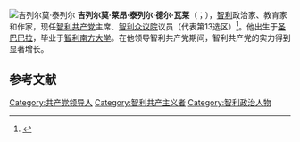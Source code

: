 [[File:Guillermo_León_Teillier_del_Valle.JPG|吉列尔莫·泰列尔]]
'''吉列尔莫·莱昂·泰列尔·德尔·瓦莱'''（{{lang-es|Guillermo León Teillier del Valle}}；{{bd|1943年|10月29日}}），[[智利|智利]]政治家、教育家和作家，现任[[智利共产党|智利共产党]]主席、[[智利众议院|智利众议院]]议员（代表第13选区）<ref name="Historiapolitica">{{cite web
 | last = 
 | first = 
 | date = 
 | title = Historia Política Legislative del Congreso Nacional de Chile - Biográfica Parlamentaria
 | url = http://historiapolitica.bcn.cl/resenas_parlamentarias/wiki/Guillermo_León_Teillier_del_Valle
 | work = 
 | publisher = El Portal Historia Política Legislativa del Congreso Nacional
 | accessdate = 17 August 2013
 | language = es
 | archive-date = 2017-05-03
 | archive-url = https://web.archive.org/web/20170503181900/http://historiapolitica.bcn.cl/resenas_parlamentarias/wiki/Guillermo_Le%C3%B3n_Teillier_del_Valle
 | dead-url = no
 }}</ref>。他出生于[[圣巴巴拉_(智利)|圣巴巴拉]]，毕业于[[智利南方大学|智利南方大学]]。在他领导智利共产党期间，智利共产党的实力得到显著增长。

== 参考文献 ==
{{reflist}}

[[Category:共产党领导人|Category:共产党领导人]]
[[Category:智利共产主义者|Category:智利共产主义者]]
[[Category:智利政治人物|Category:智利政治人物]]